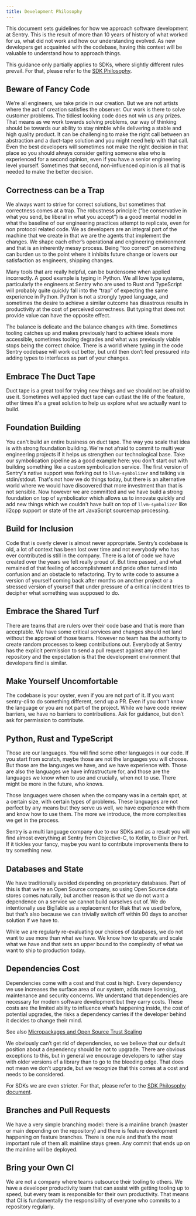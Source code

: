 ```yaml
---
title: Development Philosophy
---
```


This document sets guidelines for how we approach software development at
Sentry. This is the result of more than 10 years of history of what worked for
us, what did not work and how our understanding evolved. As new developers get
acquainted with the codebase, having this context will be valuable to understand
how to approach things.

This guidance only partially applies to SDKs, where slightly different rules
prevail. For that, please refer to the [SDK Philosophy](/sdk/fundamentals/philosophy/).

## Beware of Fancy Code

We’re all engineers, we take pride in our creation. But we are not artists where
the act of creation satisfies the observer. Our work is there to solve customer
problems. The tidiest looking code does not win us any prizes. That means as we
work towards solving problems, our way of thinking should be towards our ability
to stay nimble while delivering a stable and high quality product. It can be
challenging to make the right call between an abstraction and a duct-tape
solution and you might need help with that call. Even the best developers will
sometimes not make the right decision in that place so you should always
consider getting someone else who is experienced for a second opinion, even if
you have a senior engineering level yourself. Sometimes that second,
non-influenced opinion is all that is needed to make the better decision.

## Correctness can be a Trap

We always want to strive for correct solutions, but sometimes that correctness
comes at a trap. The robustness principle (“be conservative in what you send, be
liberal in what you accept”) is a good mental model in what the baseline of our
engineering practices attempt to replicate, even for non protocol related code.
We as developers are an integral part of the machine that we create in that we
are the agents that implement the changes. We shape each other’s operational and
engineering environment and that is an inherently messy process. Being “too
correct” on something can burden us to the point where it inhibits future change
or lowers our satisfaction as engineers, shipping changes.

Many tools that are really helpful, can be burdensome when applied incorrectly.
A good example is typing in Python. We all love type systems, particularly the
engineers at Sentry who are used to Rust and TypeScript will probably quite
quickly fall into the “trap” of expecting the same experience in Python. Python
is not a strongly typed language, and sometimes the desire to achieve a similar
outcome has disastrous results in productivity at the cost of perceived
correctness. But typing that does not provide value can have the opposite
effect.

The balance is delicate and the balance changes with time. Sometimes tooling
catches up and makes previously hard to achieve ideals more accessible,
sometimes tooling degrades and what was previously viable stops being the
correct choice. There is a world where typing in the code Sentry codebase
will work out better, but until then don’t feel pressured into adding types to
interfaces as part of your changes.

## Embrace The Duct Tape

Duct tape is a great tool for trying new things and we should not be afraid to use
it.  Sometimes well applied duct tape can outlast the life of the feature, other
times it's a great solution to help us explore what we actually want to build.

## Foundation Building

You can't build an entire business on duct tape.  The way you scale that idea
is with strong foundation building.  We're not afraid to commit to
multi year engineering projects if it helps us strengthen our technological
base.  Take our symbolication pipeline as a good example here:  you
don't start out with building something like a custom symbolication service.
The first version of Sentry's native support was forking out to `llvm-symbolizer`
and talking via stdin/stdout.  That's not how we do things today, but there is
an alternative world where we would have discovered that more investment than
that is not sensible.  Now however we are committed and we have build a strong
foundation on top of symbolicator which allows us to innovate quickly and add
new things which we couldn't have built on top of `llvm-symbolizer` like il2cpp
support or state of the art JavaScript sourcemap processing.

## Build for Inclusion

Code that is overly clever is almost never appropriate. Sentry’s codebase is
old, a lot of context has been lost over time and not everybody who has ever
contributed is still in the company. There is a lot of code we have created over
the years we felt really proud of. But time passed, and what remained of that
feeling of accomplishment and pride often turned into confusion and an obstacle
to refactoring. Try to write code to assume a version of yourself coming back
after months on another project or a stressed version of yourself that under
pressure of a critical incident tries to decipher what something was supposed to
do.

## Embrace the Shared Turf

There are teams that are rulers over their code base and that is more than
acceptable. We have some critical services and changes should not land without
the approval of those teams. However no team has the authority to create random
processes to keep contributions out. Everybody at Sentry has the explicit
permission to send a pull request against any other repository and the
expectation is that the development environment that developers find is similar.

## Make Yourself Uncomfortable

The codebase is your oyster, even if you are not part of it. If you want
sentry-cli to do something different, send up a PR. Even if you don’t know the
language or you are not part of the project. While we have code review barriers,
we have no barriers to contributions. Ask for guidance, but don’t ask for
permission to contribute.

## Python, Rust and TypeScript

Those are our languages. You will find some other languages in our code. If you
start from scratch, maybe those are not the languages you will choose. But those
are the languages we have, and we have experience with. Those are also the
languages we have infrastructure for, and those are the languages we know when
to use and crucially, when not to use. There might be more in the future, who
knows.

Those languages were chosen when the company was in a certain spot, at a certain
size, with certain types of problems. These languages are not perfect by any
means but they serve us well, we have experience with them and know how to use
them. The more we introduce, the more complexities we get in the process.

Sentry is a multi language company due to our SDKs and as a result you will find
almost everything at Sentry from Objective-C, to Kotlin, to Elixir or Perl. If
it tickles your fancy, maybe you want to contribute improvements there to try
something new.

## Databases and State

We have traditionally avoided depending on proprietary databases. Part of this
is that we’re an Open Source company, so using Open Source data stores comes
naturally, but another reason is that we do not want a dependence on a service
we cannot build ourselves out of. We do intentionally use BigTable as a
replacement for Riak that we used before, but that’s also because we can
trivially switch off within 90 days to another solution if we have to.

While we are regularly re-evaluating our choices of databases, we do not want to
use more than what we have. We know how to operate and scale what we have and
that sets an upper bound to the complexity of what we want to ship to production
today.

## Dependencies Cost

Dependencies come with a cost and that cost is high. Every dependency we use
increases the surface area of our system, adds more licensing, maintenance and
security concerns. We understand that dependencies are necessary for modern
software development but they carry costs. These costs are the limited ability
to influence what’s happening inside, the cost of potential upgrades, the risks
a dependency carries if the developer behind it decides to change their mind.

See also [Micropackages and Open Source Trust Scaling](https://lucumr.pocoo.org/2016/3/24/open-source-trust-scaling/)

We obviously can’t get rid of dependencies, so we believe that our default
position about a dependency should be not to upgrade. There are obvious
exceptions to this, but in general we encourage developers to rather stay with
older versions of a library than to go to the bleeding edge. That does not mean
we don’t upgrade, but we recognize that this comes at a cost and needs to be
considered.

For SDKs we are even stricter. For that, please refer to the [SDK Philosophy
document](/sdk/fundamentals/philosophy/).

## Branches and Pull Requests

We have a very simple branching model: there is a mainline branch (master or
main depending on the repository) and there is feature development happening on
feature branches. There is one rule and that’s the most important rule of them
all: mainline stays green. Any commit that ends up on the mainline will be
deployed.

## Bring your Own CI

We are not a company where teams outsource their tooling to others. We have a
developer productivity team that can assist with getting tooling up to speed,
but every team is responsible for their own productivity. That means that CI is
fundamentally the responsibility of everyone who commits to a repository
regularly.
